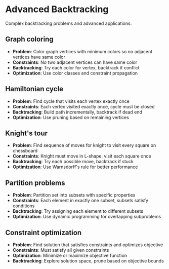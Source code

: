# Advanced Backtracking

Complex backtracking problems and advanced applications.

## Graph coloring

- **Problem**: Color graph vertices with minimum colors so no adjacent vertices have same color
- **Constraints**: No two adjacent vertices can have same color
- **Backtracking**: Try each color for vertex, backtrack if conflict
- **Optimization**: Use color classes and constraint propagation

## Hamiltonian cycle

- **Problem**: Find cycle that visits each vertex exactly once
- **Constraints**: Each vertex visited exactly once, cycle must be closed
- **Backtracking**: Build path incrementally, backtrack if dead end
- **Optimization**: Use pruning based on remaining vertices

## Knight's tour

- **Problem**: Find sequence of moves for knight to visit every square on chessboard
- **Constraints**: Knight must move in L-shape, visit each square once
- **Backtracking**: Try each possible move, backtrack if stuck
- **Optimization**: Use Warnsdorff's rule for better performance

## Partition problems

- **Problem**: Partition set into subsets with specific properties
- **Constraints**: Each element in exactly one subset, subsets satisfy conditions
- **Backtracking**: Try assigning each element to different subsets
- **Optimization**: Use dynamic programming for overlapping subproblems

## Constraint optimization

- **Problem**: Find solution that satisfies constraints and optimizes objective
- **Constraints**: Must satisfy all given constraints
- **Optimization**: Minimize or maximize objective function
- **Backtracking**: Explore solution space, prune based on objective bounds
